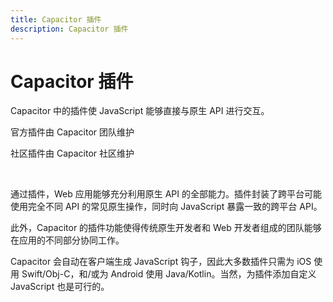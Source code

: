 ```yaml
---
title: Capacitor 插件
description: Capacitor 插件
---
```



# Capacitor 插件

Capacitor 中的插件使 JavaScript 能够直接与原生 API 进行交互。

<DocCardList>
  <DocCard header="官方插件" img="/img/v6/docs/capacitor-card.png" href="/apis">
    <p>官方插件由 Capacitor 团队维护</p>
  </DocCard>
  <DocCard header="社区插件" img="/img/v6/docs/community-card.png" href="/plugins/community">
    <p>社区插件由 Capacitor 社区维护</p>
  </DocCard>
</DocCardList>

<br />

通过插件，Web 应用能够充分利用原生 API 的全部能力。插件封装了跨平台可能使用完全不同 API 的常见原生操作，同时向 JavaScript 暴露一致的跨平台 API。

此外，Capacitor 的插件功能使得传统原生开发者和 Web 开发者组成的团队能够在应用的不同部分协同工作。

Capacitor 会自动在客户端生成 JavaScript 钩子，因此大多数插件只需为 iOS 使用 Swift/Obj-C，和/或为 Android 使用 Java/Kotlin。当然，为插件添加自定义 JavaScript 也是可行的。